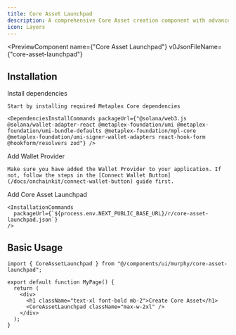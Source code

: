```yaml
---
title: Core Asset Launchpad
description: A comprehensive Core Asset creation component with advanced plugin system
icon: Layers
---
```


<PreviewComponent
  name={"Core Asset Launchpad"}
  v0JsonFileName={"core-asset-launchpad"}
>
  <CoreAssetLaunchpad className="max-w-2xl" />
</PreviewComponent>

## Installation

<Steps>
  <Step>
    Install dependencies

    Start by installing required Metaplex Core dependencies

    <DependenciesInstallCommands packageUrl={"@solana/web3.js @solana/wallet-adapter-react @metaplex-foundation/umi @metaplex-foundation/umi-bundle-defaults @metaplex-foundation/mpl-core @metaplex-foundation/umi-signer-wallet-adapters react-hook-form @hookform/resolvers zod"} />
  </Step>

  <Step>
    Add Wallet Provider

    Make sure you have added the Wallet Provider to your application. If not, follow the steps in the [Connect Wallet Button](/docs/onchainkit/connect-wallet-button) guide first.

  </Step>

  <Step>
    Add Core Asset Launchpad

    <InstallationCommands
      packageUrl={`${process.env.NEXT_PUBLIC_BASE_URL}/r/core-asset-launchpad.json`}
    />

  </Step>
</Steps>

## Basic Usage

```tsx
import { CoreAssetLaunchpad } from "@/components/ui/murphy/core-asset-launchpad";

export default function MyPage() {
  return (
    <div>
      <h1 className="text-xl font-bold mb-2">Create Core Asset</h1>
      <CoreAssetLaunchpad className="max-w-2xl" />
    </div>
  );
}